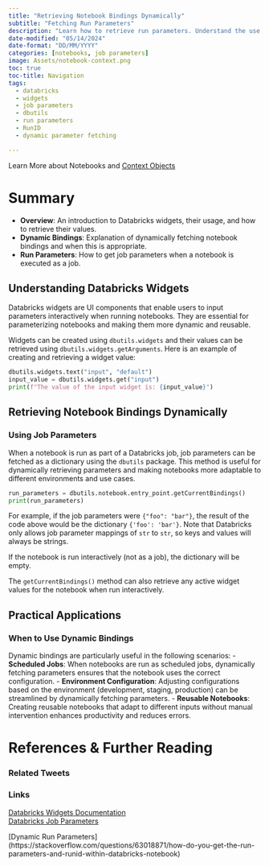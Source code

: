 ```yaml
---
title: "Retrieving Notebook Bindings Dynamically"
subtitle: "Fetching Run Parameters"
description: "Learn how to retrieve run parameters. Understand the use of Databricks widgets and dynamically getting the notebook bindings for effective parameter handling."
date-modified: "05/14/2024"
date-format: "DD/MM/YYYY"
categories: [notebooks, job parameters]
image: Assets/notebook-context.png
toc: true
toc-title: Navigation
tags: 
  - databricks
  - widgets
  - job parameters
  - dbutils
  - run parameters
  - RunID
  - dynamic parameter fetching

---
```


::: {.callout-note title="Learn More" appearance="simple"}

Learn More about Notebooks and [Context Objects](context.qmd)
:::
# Summary
- **Overview**: An introduction to Databricks widgets, their usage, and how to retrieve their values.
- **Dynamic Bindings**: Explanation of dynamically fetching notebook bindings and when this is appropriate.
- **Run Parameters**: How to get job parameters when a notebook is executed as a job.

## Understanding Databricks Widgets
Databricks widgets are UI components that enable users to input parameters interactively when running notebooks. They are essential for parameterizing notebooks and making them more dynamic and reusable.

Widgets can be created using `dbutils.widgets` and their values can be retrieved using `dbutils.widgets.getArguments`. Here is an example of creating and retrieving a widget value:

```python
dbutils.widgets.text("input", "default")
input_value = dbutils.widgets.get("input")
print(f"The value of the input widget is: {input_value}")
```

## Retrieving Notebook Bindings Dynamically

### Using Job Parameters
When a notebook is run as part of a Databricks job, job parameters can be fetched as a dictionary using the `dbutils` package. This method is useful for dynamically retrieving parameters and making notebooks more adaptable to different environments and use cases.

```python
run_parameters = dbutils.notebook.entry_point.getCurrentBindings()
print(run_parameters)
```

For example, if the job parameters were `{"foo": "bar"}`, the result of the code above would be the dictionary `{'foo': 'bar'}`. Note that Databricks only allows job parameter mappings of `str` to `str`, so keys and values will always be strings.

::: {.callout-warning title="Note" appearance="simple"}
If the notebook is run interactively (not as a job), the dictionary will be empty.
:::

The `getCurrentBindings()` method can also retrieve any active widget values for the notebook when run interactively.

## Practical Applications

### When to Use Dynamic Bindings
Dynamic bindings are particularly useful in the following scenarios:
- **Scheduled Jobs**: When notebooks are run as scheduled jobs, dynamically fetching parameters ensures that the notebook uses the correct configuration.
- **Environment Configuration**: Adjusting configurations based on the environment (development, staging, production) can be streamlined by dynamically fetching parameters.
- **Reusable Notebooks**: Creating reusable notebooks that adapt to different inputs without manual intervention enhances productivity and reduces errors.


# References & Further Reading

### Related Tweets

### Links
[Databricks Widgets Documentation](https://docs.databricks.com/notebooks/widgets.html)  
[Databricks Job Parameters](https://docs.databricks.com/workflows/jobs.html)

[Dynamic Run Parameters] (https://stackoverflow.com/questions/63018871/how-do-you-get-the-run-parameters-and-runid-within-databricks-notebook)